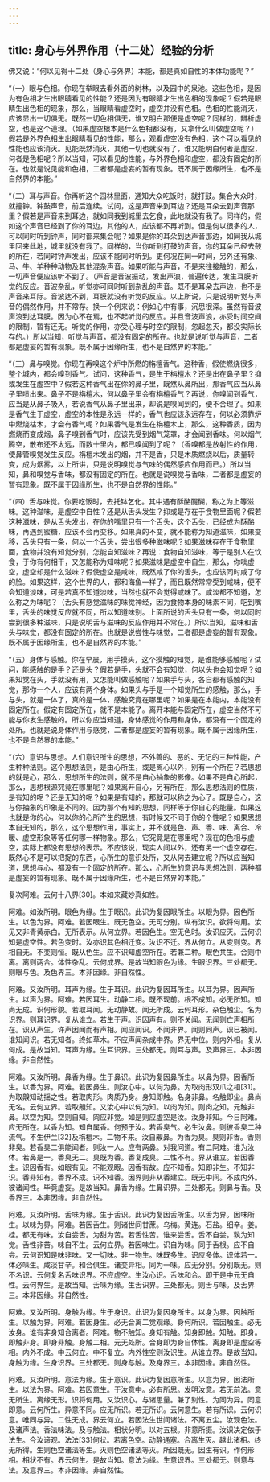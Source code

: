 ```yaml
---
---
---
```

title: 身心与外界作用（十二处）经验的分析
---




佛又说：“何以见得十二处（身心与外界）本能，都是真如自性的本体功能呢？”

“（一）眼与色相。你现在举眼去看外面的树林，以及园中的泉池。这些色相，是因为有色相才生出眼睛看见的性能？还是因为有眼睛才生出色相的现象呢？假若是眼睛生出色相的现象，那么，当眼睛看虚空时，虚空并没有色相。色相的性能消灭，应该显出一切俱无。既然一切色相俱无，谁又明白那便是虚空呢？同样的，辨析虚空，也是这个道理。（如果虚空根本是什么色相都没有，又拿什么叫做虚空呢？）假若是外界色相生出眼睛看见的性能，那么，观看虚空没有色相，这个可以看见的性能也应该消灭。见能既然消灭，其他一切也就没有了，谁又能明白何者是虚空，何者是色相呢？所以当知，可以看见的性能，与外界色相和虚空，都没有固定的所在。也就是说见能和色相，二者都是虚妄的暂有现象。既不属于因缘所生，也不是自然界的本能。”

“（二）耳与声音。你再听这个园林里面，通知大众吃饭时，就打鼓。集合大众时，就撞钟。钟鼓声音，前后连续。试问，这是声音来到耳边？还是耳朵去到声音那里？假若是声音来到耳边，就如同我到城里去乞食，此地就没有我了。同样的，假如这个声音已经到了你的耳边，其他的人，应该都不再听到。但是何以很多的人，可以同时听到钟声，同时都来集会呢？如果是你的耳朵到达声音那边，如同我从城里回来此地，城里就没有我了。同样的，当你听到打鼓的声音，你的耳朵已经去鼓的所在，若同时钟声发出，应该不能同时听到。更何况在同一时间，另外还有象、马、牛、羊种种动物及其他混杂声音。如果听能与声音，不是来往接触的，那么，一切声音便应该听不到了。（声音是音波振动，发出声浪，普遍传达，发生耳膜听觉的反应。音波杂乱，听觉亦可同时听到杂乱的声音。既不是耳朵去声边，也不是声音来耳际。音波达不到，耳膜就没有听觉的反应。以上所说，只是说明听觉与声音的偶然作用，并不常存。换一个例来说：例如心中有事，沉思很深。虽然有音波声浪到达耳膜。因为心不在焉，也不起听觉的反应。并且音波声浪，亦受时间空间的限制，暂有还无。听觉的作用，亦受心理与时空的限制，忽起忽灭，都没实际长存的。）所以当知，听觉与声音，都没有固定的所在。也就是说听觉与声音，二者都是虚妄的暂有现象。既不属于因缘所生，也不是自然界的本能。”

“（三）鼻与嗅觉。你现在再嗅这个炉中所燃的栴檀香气。这种香，假使燃烧很多，整个城内，都会嗅到香气。试问，这种香气，是生于栴檀木？还是出在鼻子里？抑或发生在虚空中？假若这种香气出在你的鼻子里，既然从鼻所出，那香气应当从鼻子里喷出来。鼻子不是栴檀木，何以鼻子里会有栴檀香气？再说，你嗅闻到香气，应当是从鼻子吸入，若说香气从鼻子里出来，却说是嗅闻到的，便不合理了。如果是香气生于虚空，虚空的本性是永远一样的，香气也应该永远存在，何以必须靠炉中燃烧枯木，才会有香气呢？如果香气是发生在栴檀木上，那么，这种香质，因为燃烧而变成烟，鼻子嗅到香气时，应该先受到烟气笼罩，才会闻到香味。何以烟气腾空，散布还不太远，而数十里内，都已嗅闻到了呢？（香嗅都是放射性的作用，使鼻管嗅觉发生反应。栴檀木发出的烟，并不是香，只是木质燃烧以后，质量转变，成为烟雾，以上所讲，只是说明嗅觉与气味的偶然感应作用而已。）所以当知，鼻和嗅觉与香味，都没有固定的所在。也就是说嗅觉与香味，二者都是虚妄的暂有现象。既不属于因缘所生，也不是自然界的性能。”

“（四）舌与味觉。你要吃饭时，去托钵乞化。其中遇有酥酪醍醐，称之为上等滋味。这种滋味，是虚空中自性？还是从舌头发生？抑或是存在于食物里面呢？假若这种滋味，是从舌头发出，在你的嘴里只有一个舌头，这个舌头，已经成为酥酪味，再遇到蜜糖，应该不会再变移。如果真的不变，就不能称为知道滋味，如果变移，舌头只有一条，何以一个舌头，尝出很多种滋味呢？如果滋味存在于食物里面，食物并没有知觉分别，怎能自知滋味？再说：食物自知滋味，等于是别人在饮食，于你有何相干，又怎能称为知味呢？如果滋味是虚空中自生，那么，你啖虚空，虚空却是什么滋味？假使虚空是咸味，既然咸了你的舌头，也应该同时咸了你的脸。如果这样，这个世界的人，都和海鱼一样了，而且既然常常受到咸味，便不会知道淡味，可是若真不知道淡味，当然也就不会觉得咸味了。咸淡都不知道，怎么称之为味呢？（舌头有感觉滋味的味觉神经，因为食物本身的味素不同，吃到嘴里，舌头的味觉反应就不同，所以知道味别。上面所说的舌头只有一条，何以同时尝到很多种滋味，只是说明舌与滋味的反应作用并不常在。）所以当知，滋味和舌头与味觉，都没有固定的所在。也就是说尝性与味觉，二者都是虚妄的暂有现象。既不属于因缘所生，也不是自然界的本能。”

“（五）身体与感触。你在早晨，用手摸头，这个摸触的知觉，是谁能够感触呢？试问，能感触的是手？还是头？假若是手，头就不会有知觉，何以头也会知觉呢？如果知觉在头，手就没有用，又怎能叫做感触呢？如果手与头，各自都有感触的知觉，那你一个人，应该有两个身体。如果头与手是一个知觉所生的感触，那么，手与头，就是一体了，真的是一体，感触究竟在哪里呢？如果是在本能内，本能没有固定所在。假定有固定所在，就不是本能了。离开本能与固定所在，虚空当然不可能与你发生感触的。所以你应当知道，身体感觉的作用和身体，都没有一个固定的处所。也就是说身体作用与感觉，二者都是虚妄的暂有现象。既不属于因缘所生，也不是自然界的本能。”

“（六）意识与思想。人们意识所生的思想，不外善的、恶的、无记的三种性能，产生种种法则。这个思想法则，是由心所生，或是离心以外，别有一个所在？若思想的就是心，那么，思想所生的法则，就不是自心抽象的影像。如果不是自心所起，那么，思想根源究竟在哪里呢？如果离开自心，另有所在，那么思想法则的性质，是有知的呢？还是无知的呢？如果是有知的，那就可以称之为心了。既是自心，这与你抽象的印象是不同的。因为那个有知的思想，同样等于你自心的能量。如果这也就是你的心，何以你的心所产生的思想，有时候又不同于你的个性呢？如果思想本自无知的，那么，这个思想作用，事实上，并不就是色、声、香、味、离合、冷暖、虚空形象等等任何哪一样物象。那么，它究竟是在哪里呢？现在的色相与虚空，实际上都没有思想的表示。不应该说，现实人间以外，还有另一个虚空存在。既然心不是可以把捉的东西，心所生的意识处所，又从何去建立呢？所以应当知道，思想与心，都没有一个固定的所在。那么，心所生的意识与思想法则，两种都是虚妄的暂有现象。既不属于因缘所生，也不是自然界的本能。”

复次阿难。云何十八界[30]。本如来藏妙真如性。

阿难。如汝所明。眼色为缘。生于眼识。此识为复因眼所生。以眼为界。因色所生。以色为界。阿难。若因眼生。既无色空。无可分别。纵有汝识。欲将何用。汝见又非青黄赤白。无所表示。从何立界。若因色生。空无色时。汝识应灭。云何识知是虚空性。若色变时。汝亦识其色相迁变。汝识不迁。界从何立。从变则变。界相自无。不变则恒。既从色生。应不识知虚空所在。若兼二种。眼色共生。合则中离。离则两合。体性杂乱。云何成界。是故当知眼色为缘。生眼识界。三处都无。则眼与色。及色界三。本非因缘。非自然性。

阿难。又汝所明。耳声为缘。生于耳识。此识为复因耳所生。以耳为界。因声所生。以声为界。阿难。若因耳生。动静二相。既不现前。根不成知。必无所知。知尚无成。识何形貌。若取耳闻。无动静故。闻无所成。云何耳形。杂色触尘。名为识界。则耳识界。复从谁立。若生于声。识因声有。则不关闻。无闻则亡声相所在。识从声生。许声因闻而有声相。闻应闻识。不闻非界。闻则同声。识已被闻。谁知闻识。若无知者。终如草木。不应声闻杂成中界。界无中位。则内外相。复从何成。是故当知。耳声为缘。生耳识界。三处都无。则耳与声。及声界三。本非因缘。非自然性。

阿难。又汝所明。鼻香为缘。生于鼻识。此识为复因鼻所生。以鼻为界。因香所生。以香为界。阿难。若因鼻生。则汝心中。以何为鼻。为取肉形双爪之相[31]。为取齅知动摇之性。若取肉形。肉质乃身。身知即触。名身非鼻。名触即尘。鼻尚无名。云何立界。若取齅知。又汝心中以何为知。以肉为知。则肉之知。元触非鼻。以空为知。空则自知。肉应非觉。如是则应虚空是汝。汝身非知。今日阿难。应无所在。以香为知。知自属香。何预于汝。若香臭气。必生汝鼻。则彼香臭二种流气。不生伊兰[32]及栴檀木。二物不来。汝自齅鼻。为香为臭。臭则非香。香则非臭。若香臭二俱能闻者。则汝一人。应有两鼻。对我问道。有二阿难。谁为汝体。若鼻是一。香臭无二。臭既为香。香复成臭。二性不有。界从谁立。若因香生。识因香有。如眼有见。不能观眼。因香有故。应不知香。知即非生。不知非识。香非知有。香界不成。识不知香。因界则非从香建立。既无中间。不成内外。彼诸闻性。毕竟虚妄。是故当知。鼻香为缘。生鼻识界。三处都无。则鼻与香。及香界三。本非因缘。非自然性。

阿难。又汝所明。舌味为缘。生于舌识。此识为复因舌所生。以舌为界。因味所生。以味为界。阿难。若因舌生。则诸世间甘蔗。乌梅。黄连。石盐。细辛。姜。桂。都无有味。汝自尝舌。为甜为苦。若舌性苦。谁来尝舌。舌不自尝。孰为知觉。舌性非苦。味自不生。云何立界。若因味生。识自为味。同于舌根。应不自尝。云何识知是味非味。又一切味。非一物生。味既多生。识应多体。识体若一。体必味生。咸淡甘辛。和合俱生。诸变异相。同为一味。应无分别。分别既无。则不名识。云何复名舌味识界。不应虚空。生汝心识。舌味和合。即于是中元无自性。云何界生。是故当知。舌味为缘。生舌识界。三处都无。则舌与味。及舌界三。本非因缘。非自然性。

阿难。又汝所明。身触为缘。生于身识。此识为复因身所生。以身为界。因触所生。以触为界。阿难。若因身生。必无合离二觉观缘。身何所识。若因触生。必无汝身。谁有非身知合离者。阿难。物不触知。身知有触。知身即触。知触。即身。即触非身。即身非触。身触二相。元无处所。合身即为身自体性。离身即是虚空等相。内外不成。中云何立。中不复立。内外性空则汝识生。从谁立界。是故当知。身触为缘。生身识界。三处都无。则身与触。及身界三。本非因缘。非自然性。

阿难。又汝所明。意法为缘。生于意识。此识为复因意所生。以意为界。因法所生。以法为界。阿难。若因意生。于汝意中。必有所思。发明汝意。若无前法。意无所生。离缘无形。识将何用。又汝识心。与诸思量。兼了别性。为同为异。同意即意。云何所生。异意不同。应无所识。若无所识。云何意生。若有所识。云何识意。唯同与异。二性无成。界云何立。若因法生世间诸法。不离五尘。汝观色法。及诸声法。香法味法。及与触法。相状分明。以对五根。非意所摄。汝识决定依于法生。今汝谛观。法法[33]何状。若离色空。动静通塞。合离生灭。越此诸相。终无所得。生则色空诸法等生。灭则色空诸法等灭。所因既无。因生有识。作何形相。相状不有。界云何生。是故当知。意法为缘。生意识界。三处都无。则意与法。及意界三。本非因缘。非自然性。